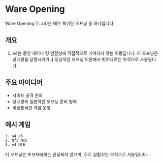 # Ware Opening

Ware Opening (1. a4)는 매우 특이한 오프닝 중 하나입니다.

## 개요

1. a4는 중앙 제어나 킹 안전성에 직접적으로 기여하지 않는 이동입니다. 이 오프닝은 상대방을 당황시키거나 정상적인 오프닝 이론에서 벗어나려는 목적으로 사용됩니다.

## 주요 아이디어

- 사이드 공격 준비
- 상대방의 일반적인 오프닝 준비 방해
- 비정통적인 게임 운영

## 예시 게임

```chess
1. a4 e5
2. Nf3 Nc6
3. e4 Nf6
```

이 오프닝은 초보자에게는 권장되지 않으며, 주로 실험적인 목적으로 사용됩니다.
